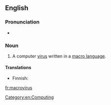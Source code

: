 ==English==

===Pronunciation===
* {{audio|en-uk-macrovirus.ogg|Audio (UK)|lang=en}}

===Noun===
{{en-noun|es}}

# A computer [[virus]] written in a [[macro language]].

====Translations====
{{trans-top|computer virus}}
* Finnish: {{t+|fi|makrovirus}}
{{trans-mid}}
{{trans-bottom}}

[[Category:en:Computing]]

[[fr:macrovirus]]